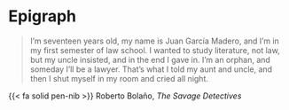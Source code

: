 # Epigraph {.unnumbered}

::: {.epigraph}

> [I’m seventeen years old, my name is Juan García Madero, and I’m in my first semester of law school. I wanted to study literature, not law, but my uncle insisted, and in the end I gave in. I’m an orphan, and someday I’ll be a lawyer. That’s what I told my aunt and uncle, and then I shut myself in my room and cried all night.]{.epigraph-quote}
 
[[{{< fa solid pen-nib >}}]{.theme-color} Roberto Bolaño, _The Savage Detectives_]{.epigraph-citation}

:::